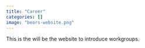 ---
title: "Career"
categories: []
image: "bears-website.png"
---


This is the will be the website to introduce workgroups.

